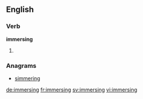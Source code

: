 ==English==

===Verb===
'''immersing'''

# {{present participle of|immerse}}

===Anagrams===
* [[simmering#English|simmering]]

[[de:immersing]]
[[fr:immersing]]
[[sv:immersing]]
[[vi:immersing]]